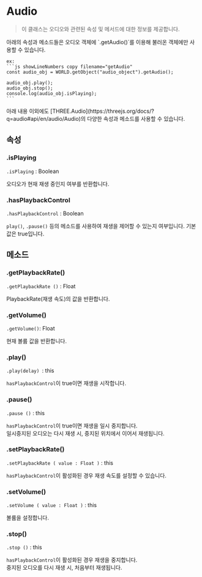 
# Audio

> 이 클래스는 오디오와 관련된 속성 및 메서드에 대한 정보를 제공합니다.

<Callout type="warning">
    아래의 속성과 메소드들은 오디오 객체에 `.getAudio()`를 이용해 불러온 객체에만 사용할 수 있습니다.  
    
    ex:
    ```js showLineNumbers copy filename="getAudio"
    const audio_obj = WORLD.getObject("audio_object").getAudio();

    audio_obj.play();
    audio_obj.stop();
    console.log(audio_obj.isPlaying);
    ```
</Callout>

<Callout type="info">
    아래 내용 이외에도 [THREE.Audio](https://threejs.org/docs/?q=audio#api/en/audio/Audio)의 다양한 속성과 메소드를 사용할 수 있습니다.
</Callout>

## 속성

### .isPlaying

`.isPlaying` : Boolean

오디오가 현재 재생 중인지 여부를 반환합니다.

### .hasPlaybackControl

`.hasPlaybackControl` : Boolean

`play()`, `.pause()` 등의 메소드를 사용하여 재생을 제어할 수 있는지 여부입니다. 기본값은 true입니다.

## 메소드

### .getPlaybackRate()

`.getPlaybackRate ()` : Float

PlaybackRate(재생 속도)의 값을 반환합니다.

### .getVolume()

`.getVolume()`: Float

현재 볼륨 값을 반환합니다.

### .play()

`.play(delay) `: this

`hasPlaybackControl`이 true이면 재생을 시작합니다.

### .pause()

`.pause ()` : this

`hasPlaybackControl`이 true이면 재생을 일시 중지합니다.  
일시중지된 오디오는 다시 재생 시, 중지된 위치에서 이어서 재생됩니다.  

### .setPlaybackRate()

`.setPlaybackRate ( value : Float )` : this

`hasPlaybackControl`이 활성화된 경우 재생 속도를 설정할 수 있습니다.

### .setVolume()

`.setVolume ( value : Float )` : this

볼륨을 설정합니다.

### .stop()

`.stop ()` : this

`hasPlaybackControl`이 활성화된 경우 재생을 중지합니다.  
중지된 오디오를 다시 재생 시, 처음부터 재생됩니다.  
